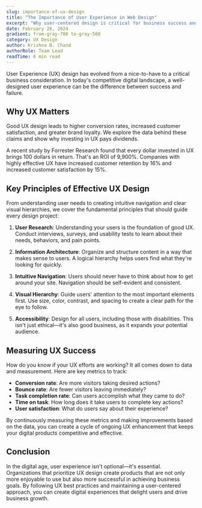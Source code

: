 ```yaml
---
slug: importance-of-ux-design
title: "The Importance of User Experience in Web Design"
excerpt: "Why user-centered design is critical for business success and how to implement UX best practices in your projects."
date: February 28, 2024
gradient: from-gray-700 to-gray-500
category: UX Design
author: Krishna B. Chand
authorRole: Team Lead
readTime: 6 min read
---
```


User Experience (UX) design has evolved from a nice-to-have to a critical business consideration. In today's competitive digital landscape, a well-designed user experience can be the difference between success and failure.

## Why UX Matters

Good UX design leads to higher conversion rates, increased customer satisfaction, and greater brand loyalty. We explore the data behind these claims and show why investing in UX pays dividends.

A recent study by Forrester Research found that every dollar invested in UX brings 100 dollars in return. That's an ROI of 9,900%. Companies with highly effective UX have increased customer retention by 16% and increased customer satisfaction by 15%.

## Key Principles of Effective UX Design

From understanding user needs to creating intuitive navigation and clear visual hierarchies, we cover the fundamental principles that should guide every design project:

1. **User Research**: Understanding your users is the foundation of good UX. Conduct interviews, surveys, and usability tests to learn about their needs, behaviors, and pain points.

2. **Information Architecture**: Organize and structure content in a way that makes sense to users. A logical hierarchy helps users find what they're looking for quickly.

3. **Intuitive Navigation**: Users should never have to think about how to get around your site. Navigation should be self-evident and consistent.

4. **Visual Hierarchy**: Guide users' attention to the most important elements first. Use size, color, contrast, and spacing to create a clear path for the eye to follow.

5. **Accessibility**: Design for all users, including those with disabilities. This isn't just ethical—it's also good business, as it expands your potential audience.

## Measuring UX Success

How do you know if your UX efforts are working? It all comes down to data and measurement. Here are key metrics to track:

- **Conversion rate**: Are more visitors taking desired actions?
- **Bounce rate**: Are fewer visitors leaving immediately?
- **Task completion rate**: Can users accomplish what they came to do?
- **Time on task**: How long does it take users to complete key actions?
- **User satisfaction**: What do users say about their experience?

By continuously measuring these metrics and making improvements based on the data, you can create a cycle of ongoing UX enhancement that keeps your digital products competitive and effective.

## Conclusion

In the digital age, user experience isn't optional—it's essential. Organizations that prioritize UX design create products that are not only more enjoyable to use but also more successful in achieving business goals. By following UX best practices and maintaining a user-centered approach, you can create digital experiences that delight users and drive business growth.
